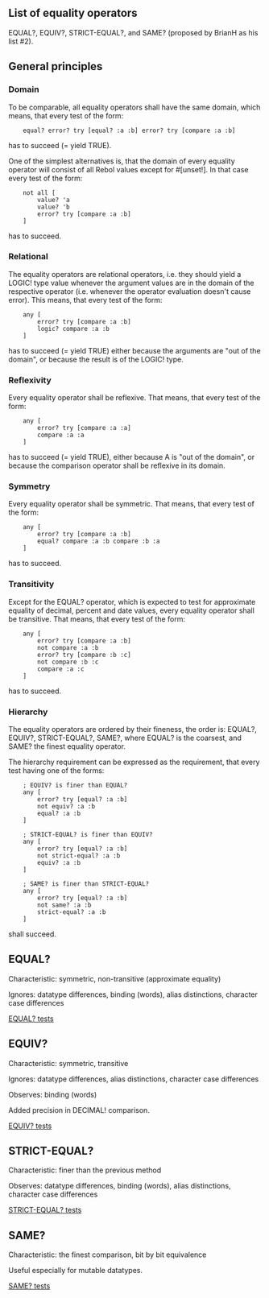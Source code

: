 ==List of equality operators==

EQUAL?, EQUIV?, STRICT-EQUAL?, and SAME? (proposed by BrianH as his list #2).

==General principles==

===Domain===

To be comparable, all equality operators shall have the same domain, which means, that every test of the form:

<pre>
    equal? error? try [equal? :a :b] error? try [compare :a :b]
</pre>

has to succeed (= yield TRUE).

One of the simplest alternatives is, that the domain of every equality operator will consist of all Rebol values except for #[unset!]. In that case every test of the form:

<pre>
    not all [
        value? 'a
        value? 'b
        error? try [compare :a :b]
    ]
</pre>

has to succeed.

===Relational===

The equality operators are relational operators, i.e. they should yield a LOGIC! type value whenever the argument values are in the domain of the respective operator (i.e. whenever the operator evaluation doesn't cause error). This means, that every test of the form:

<pre>
    any [
        error? try [compare :a :b]
        logic? compare :a :b
    ]
</pre>

has to succeed (= yield TRUE) either because the arguments are "out of the domain", or because the result is of the LOGIC! type.

===Reflexivity===

Every equality operator shall be reflexive. That means, that every test of the form:

<pre>
    any [
        error? try [compare :a :a]
        compare :a :a
    ]
</pre>

has to succeed (= yield TRUE), either because A is "out of the domain", or because the comparison operator shall be reflexive in its domain.

===Symmetry===

Every equality operator shall be symmetric. That means, that every test of the form:

<pre>
    any [
        error? try [compare :a :b]
        equal? compare :a :b compare :b :a
    ]
</pre>

has to succeed.

===Transitivity===

Except for the EQUAL? operator, which is expected to test for approximate equality of decimal, percent and date values, every equality operator shall be transitive. That means, that every test of the form:

<pre>
    any [
        error? try [compare :a :b]
        not compare :a :b
        error? try [compare :b :c]
        not compare :b :c
        compare :a :c
    ]
</pre>

has to succeed.

===Hierarchy===

The equality operators are ordered by their fineness, the order is: EQUAL?, EQUIV?, STRICT-EQUAL?, SAME?, where EQUAL? is the coarsest, and SAME? the finest equality operator.

The hierarchy requirement can be expressed as the requirement, that every test having one of the forms:

<pre>
    ; EQUIV? is finer than EQUAL?
    any [
        error? try [equal? :a :b]
        not equiv? :a :b
        equal? :a :b
    ]
</pre>

<pre>
    ; STRICT-EQUAL? is finer than EQUIV?
    any [
        error? try [equal? :a :b]
        not strict-equal? :a :b
        equiv? :a :b
    ]
</pre>

<pre>
    ; SAME? is finer than STRICT-EQUAL?
    any [
        error? try [equal? :a :b]
        not same? :a :b
        strict-equal? :a :b
    ]
</pre>

shall succeed.

==EQUAL?==

Characteristic: symmetric, non-transitive (approximate equality)

Ignores: datatype differences, binding (words), alias distinctions, character case differences

[[EQUAL? tests]]

==EQUIV?==

Characteristic: symmetric, transitive

Ignores: datatype differences, alias distinctions, character case differences

Observes: binding (words)

Added precision in DECIMAL! comparison.

[[EQUIV? tests]]

==STRICT-EQUAL?==

Characteristic: finer than the previous method

Observes: datatype differences, binding (words), alias distinctions, character case differences

[[STRICT-EQUAL? tests]]

==SAME?==

Characteristic: the finest comparison, bit by bit equivalence

Useful especially for mutable datatypes.

[[SAME? tests]]